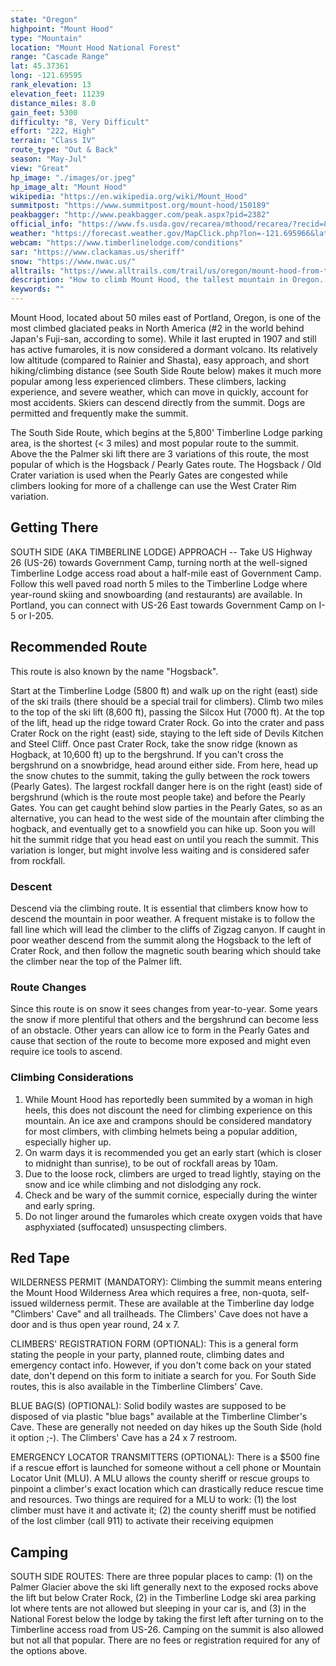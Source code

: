 ```yaml
---
state: "Oregon"
highpoint: "Mount Hood"
type: "Mountain"
location: "Mount Hood National Forest"
range: "Cascade Range"
lat: 45.37361
long: -121.69595
rank_elevation: 13
elevation_feet: 11239
distance_miles: 8.0
gain_feet: 5300
difficulty: "8, Very Difficult"
effort: "222, High"
terrain: "Class IV"
route_type: "Out & Back"
season: "May-Jul"
view: "Great"
hp_image: "./images/or.jpeg"
hp_image_alt: "Mount Hood"
wikipedia: "https://en.wikipedia.org/wiki/Mount_Hood"
summitpost: "https://www.summitpost.org/mount-hood/150189"
peakbagger: "http://www.peakbagger.com/peak.aspx?pid=2382"
official_info: "https://www.fs.usda.gov/recarea/mthood/recarea/?recid=80001"
weather: "https://forecast.weather.gov/MapClick.php?lon=-121.695966&lat=45.373496"
webcam: "https://www.timberlinelodge.com/conditions"
sar: "https://www.clackamas.us/sheriff"
snow: "https://www.nwac.us/"
alltrails: "https://www.alltrails.com/trail/us/oregon/mount-hood-from-timberline"
description: "How to climb Mount Hood, the tallest mountain in Oregon. Using the South Side Route, you can climb Mount Hood to reach the Oregon high point."
keywords: ""
---
```


Mount Hood, located about 50 miles east of Portland, Oregon, is one of the most climbed glaciated peaks in North America (#2 in the world behind Japan's Fuji-san, according to some). While it last erupted in 1907 and still has active fumaroles, it is now considered a dormant volcano. Its relatively low altitude (compared to Rainier and Shasta), easy approach, and short hiking/climbing distance (see South Side Route below) makes it much more popular among less experienced climbers. These climbers, lacking experience, and severe weather, which can move in quickly, account for most accidents. Skiers can descend directly from the summit. Dogs are permitted and frequently make the summit.

The South Side Route, which begins at the 5,800' Timberline Lodge parking area, is the shortest (< 3 miles) and most popular route to the summit. Above the the Palmer ski lift there are 3 variations of this route, the most popular of which is the Hogsback / Pearly Gates route. The Hogsback / Old Crater variation is used when the Pearly Gates are congested while climbers looking for more of a challenge can use the West Crater Rim variation.

## Getting There
SOUTH SIDE (AKA TIMBERLINE LODGE) APPROACH -- Take US Highway 26 (US-26) towards Government Camp, turning north at the well-signed Timberline Lodge access road about a half-mile east of Government Camp. Follow this well paved road north 5 miles to the Timberline Lodge where year-round skiing and snowboarding (and restaurants) are available. In Portland, you can connect with US-26 East towards Government Camp on I-5 or I-205.

## Recommended Route
This route is also known by the name "Hogsback".

Start at the Timberline Lodge (5800 ft) and walk up on the right (east) side of the ski trails (there should be a special trail for climbers). Climb two miles to the top of the ski lift (8,600 ft), passing the Silcox Hut (7000 ft). At the top of the lift, head up the ridge toward Crater Rock. Go into the crater and pass Crater Rock on the right (east) side, staying to the left side of Devils Kitchen and Steel Cliff. Once past Crater Rock, take the snow ridge (known as Hogback, at 10,600 ft) up to the bergshrund. If you can't cross the bergshrund on a snowbridge, head around either side. From here, head up the snow chutes to the summit, taking the gully between the rock towers (Pearly Gates). The largest rockfall danger here is on the right (east) side of bergshrund (which is the route most people take) and before the Pearly Gates. You can get caught behind slow parties in the Pearly Gates, so as an alternative, you can head to the west side of the mountain after climbing the hogback, and eventually get to a snowfield you can hike up. Soon you will hit the summit ridge that you head east on until you reach the summit. This variation is longer, but might involve less waiting and is considered safer from rockfall.

### Descent
Descend via the climbing route. It is essential that climbers know how to descend the mountain in poor weather. A frequent mistake is to follow the fall line which will lead the climber to the cliffs of Zigzag canyon. If caught in poor weather descend from the summit along the Hogsback to the left of Crater Rock, and then follow the magnetic south bearing which should take the climber near the top of the Palmer lift.

### Route Changes
Since this route is on snow it sees changes from year-to-year. Some years the snow if more plentiful that others and the bergshrund can become less of an obstacle. Other years can allow ice to form in the Pearly Gates and cause that section of the route to become more exposed and might even require ice tools to ascend.

### Climbing Considerations
1. While Mount Hood has reportedly been summited by a woman in high heels, this does not discount the need for climbing experience on this mountain. An ice axe and crampons should be considered mandatory for most climbers, with climbing helmets being a popular addition, especially higher up.
2. On warm days it is recommended you get an early start (which is closer to midnight than sunrise), to be out of rockfall areas by 10am.
3. Due to the loose rock, climbers are urged to tread lightly, staying on the snow and ice while climbing and not dislodging any rock.
4. Check and be wary of the summit cornice, especially during the winter and early spring.
5. Do not linger around the fumaroles which create oxygen voids that have asphyxiated (suffocated) unsuspecting climbers.

## Red Tape
WILDERNESS PERMIT (MANDATORY): Climbing the summit means entering the Mount Hood Wilderness Area which requires a free, non-quota, self-issued wilderness permit. These are available at the Timberline day lodge "Climbers' Cave" and all trailheads. The Climbers' Cave does not have a door and is thus open year round, 24 x 7.

CLIMBERS' REGISTRATION FORM (OPTIONAL): This is a general form stating the people in your party, planned route, climbing dates and emergency contact info. However, if you don't come back on your stated date, don't depend on this form to initiate a search for you. For South Side routes, this is also available in the Timberline Climbers' Cave.

BLUE BAG(S) (OPTIONAL): Solid bodily wastes are supposed to be disposed of via plastic "blue bags" available at the Timberline Climber's Cave. These are generally not needed on day hikes up the South Side (hold it option ;-). The Climbers' Cave has a 24 x 7 restroom.

EMERGENCY LOCATOR TRANSMITTERS (OPTIONAL): There is a $500 fine if a rescue effort is launched for someone without a cell phone or Mountain Locator Unit (MLU). A MLU allows the county sheriff or rescue groups to pinpoint a climber's exact location which can drastically reduce rescue time and resources. Two things are required for a MLU to work: (1) the lost climber must have it and activate it; (2) the county sheriff must be notified of the lost climber (call 911) to activate their receiving equipmen

## Camping
SOUTH SIDE ROUTES: There are three popular places to camp: (1) on the Palmer Glacier above the ski lift generally next to the exposed rocks above the lift but below Crater Rock, (2) in the Timberline Lodge ski area parking lot where tents are not allowed but sleeping in your car is, and (3) in the National Forest below the lodge by taking the first left after turning on to the Timberline access road from US-26. Camping on the summit is also allowed but not all that popular. There are no fees or registration required for any of the options above.
